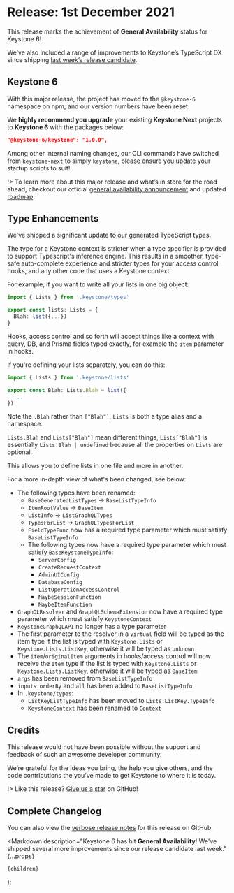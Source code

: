 
# Release: 1st December 2021

This release marks the achievement of **General Availability** status for Keystone 6! <Emoji symbol="🚀" alt="Rocket"/>

We’ve also included a range of improvements to Keystone’s TypeScript DX since shipping [last week’s release candidate](/releases/2021-11-24).

## Keystone 6 <Emoji symbol="⚡️" alt="Lightning" />

With this major release, the project has moved to the `@keystone-6` namespace on npm, and our version numbers have been reset.

We **highly recommend you upgrade** your existing **Keystone Next** projects to **Keystone 6** with the packages below:

```json
"@keystone-6/keystone": "1.0.0",
```

Among other internal naming changes, our CLI commands have switched from `keystone-next` to simply `keystone`, please ensure you update your startup scripts to suit!

!> To learn more about this major release and what’s in store for the road ahead, checkout our official [general availability announcement](/updates/general-availability) and updated [roadmap](/updates/roadmap).

## Type Enhancements <Emoji symbol="✨" alt="Sparkles" />

We've shipped a significant update to our generated TypeScript types.

The type for a Keystone context is stricter when a type specifier is provided to support Typescript's inference engine.
This results in a smoother, type-safe auto-complete experience and stricter types for your access control, hooks, and any other code that uses a Keystone context. 


For example, if you want to write all your lists in one big object:

```ts
import { Lists } from '.keystone/types'

export const lists: Lists = {
  Blah: list({...})
}
```

Hooks, access control and so forth will accept things like a context with query, DB, and Prisma fields typed exactly, for example the `item` parameter in hooks.

If you're defining your lists separately, you can do this:

```ts
import { Lists } from '.keystone/lists'

export const Blah: Lists.Blah = list({
  ...
})
```

Note the `.Blah` rather than `["Blah"]`, `Lists` is both a type alias and a namespace.

`Lists.Blah` and `Lists["Blah"]` mean different things, `Lists["Blah"]` is essentially `Lists.Blah | undefined` because all the properties on `Lists` are optional.

This allows you to define lists in one file and more in another.

For a more in-depth view of what's been changed, see below:

- The following types have been renamed:
  - `BaseGeneratedListTypes` → `BaseListTypeInfo`
  - `ItemRootValue` → `BaseItem`
  - `ListInfo` → `ListGraphQLTypes`
  - `TypesForList` → `GraphQLTypesForList`
  - `FieldTypeFunc` now has a required type parameter which must satisfy `BaseListTypeInfo`
  - The following types now have a required type parameter which must satisfy `BaseKeystoneTypeInfo`:
    - `ServerConfig`
    - `CreateRequestContext`
    - `AdminUIConfig`
    - `DatabaseConfig`
    - `ListOperationAccessControl`
    - `MaybeSessionFunction`
    - `MaybeItemFunction`
- `GraphQLResolver` and `GraphQLSchemaExtension` now have a required type parameter which must satisfy `KeystoneContext`
- `KeystoneGraphQLAPI` no longer has a type parameter
- The first parameter to the resolver in a `virtual` field will be typed as the item type if the list is typed with `Keystone.Lists` or `Keystone.Lists.ListKey`, otherwise it will be typed as `unknown`
- The `item`/`originalItem` arguments in hooks/access control will now receive the `Item` type if the list is typed with `Keystone.Lists` or `Keystone.Lists.ListKey`, otherwise it will be typed as `BaseItem`
- `args` has been removed from `BaseListTypeInfo`
- `inputs.orderBy` and `all` has been added to `BaseListTypeInfo`
- In `.keystone/types`:
  - `ListKeyListTypeInfo` has been moved to `Lists.ListKey.TypeInfo`
  - `KeystoneContext` has been renamed to `Context`

## Credits <Emoji symbol="💫" alt="Circle Star" />

This release would not have been possible without the support and feedback of such an awesome developer community.

We’re grateful for the ideas you bring, the help you give others, and the code contributions the you’ve made to get Keystone to where it is today.

!> Like this release? [Give us a star](https://github.com/keystonejs/keystone) on GitHub!

## Complete Changelog <Emoji symbol="📜" alt="Scroll" />

You can also view the [verbose release notes](https://github.com/keystonejs/keystone/pull/7018) for this release on GitHub.

  <Markdown
    description="Keystone 6 has hit **General Availability**! We've shipped several more improvements since our release candidate last week."
    {...props}
  >
    {children}
  </Markdown>
);
